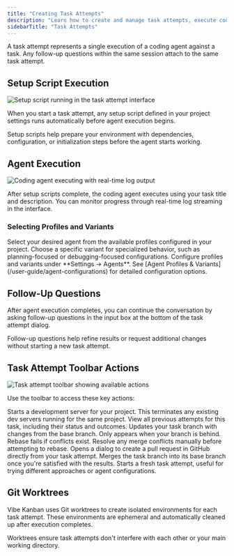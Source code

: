 ```yaml
---
title: "Creating Task Attempts"
description: "Learn how to create and manage task attempts, execute coding agents, and use task-specific features in Vibe Kanban."
sidebarTitle: "Task Attempts"
---
```


A task attempt represents a single execution of a coding agent against a task. Any follow-up questions within the same session attach to the same task attempt.

## Setup Script Execution

<Frame>
<img src="/images/screenshot-setup-script-running.png" alt="Setup script running in the task attempt interface" />
</Frame>

When you start a task attempt, any setup script defined in your project settings runs automatically before agent execution begins.

<Note>
Setup scripts help prepare your environment with dependencies, configuration, or initialization steps before the agent starts working.
</Note>

## Agent Execution

<Frame>
<img src="/images/screenshot-agent-running.png" alt="Coding agent executing with real-time log output" />
</Frame>

After setup scripts complete, the coding agent executes using your task title and description. You can monitor progress through real-time log streaming in the interface.

### Selecting Profiles and Variants

<Steps>
<Step title="Choose an agent profile">
  Select your desired agent from the available profiles configured in your project.
</Step>

<Step title="Select a variant (if available)">
  Choose a specific variant for specialized behavior, such as planning-focused or debugging-focused configurations.
</Step>

<Step title="Manage configurations">
  Configure profiles and variants under **Settings → Agents**. See [Agent Profiles & Variants](/user-guide/agent-configurations) for detailed configuration options.
</Step>
</Steps>

## Follow-Up Questions

After agent execution completes, you can continue the conversation by asking follow-up questions in the input box at the bottom of the task attempt dialog.

<Tip>
Follow-up questions help refine results or request additional changes without starting a new task attempt.
</Tip>

## Task Attempt Toolbar Actions

<Frame>
<img src="/images/screenshot-task-attempt-toolbar.png" alt="Task attempt toolbar showing available actions" />
</Frame>

Use the toolbar to access these key actions:

<AccordionGroup>
<Accordion title="Dev Server">
  Starts a development server for your project. This terminates any existing dev servers running for the same project.
</Accordion>

<Accordion title="History">
  View all previous attempts for this task, including their status and outcomes.
</Accordion>

<Accordion title="Rebase">
  Updates your task branch with changes from the base branch. Only appears when your branch is behind. Rebase fails if conflicts exist.

  <Warning>
  Resolve any merge conflicts manually before attempting to rebase.
  </Warning>
</Accordion>

<Accordion title="Create PR">
  Opens a dialog to create a pull request in GitHub directly from your task attempt.
</Accordion>

<Accordion title="Merge">
  Merges the task branch into its base branch once you're satisfied with the results.
</Accordion>

<Accordion title="New Attempt">
  Starts a fresh task attempt, useful for trying different approaches or agent configurations.
</Accordion>
</AccordionGroup>

## Git Worktrees

Vibe Kanban uses Git worktrees to create isolated environments for each task attempt. These environments are ephemeral and automatically cleaned up after execution completes.

<Info>
Worktrees ensure task attempts don't interfere with each other or your main working directory.
</Info>
